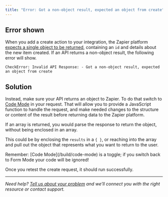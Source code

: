 ```yaml
---
title: "Error: Got a non-object result, expected an object from create"
---
```

## Error shown

When you add a create action to your integration, the Zapier platform [expects a single object to be returned](/build/response-types), containing an `id` and details about the new item created. If an API returns a non-object result, the following error will show.

`CheckError: Invalid API Response: - Got a non-object result, expected an object from create`

## Solution

Instead, make sure your API returns an object to Zapier. To do that switch to [Code Mode](/build/code-mode) in your request. That will allow you to provide a JavaScript function to handle the request, and make needed changes to the structure or content of the result before returning data to the Zapier platform.

If an array is returned, you would parse the response to return the object, without being enclosed in an array.

This could be by enclosing the `results` in a `{ }`, or reaching into the array and pull out the object that represents what you want to return to the user.

<Info>
  Remember: [Code Mode](/build/code-mode) is a toggle; if you switch back to Form Mode your code will be ignored!
</Info>

Once you retest the create request, it should run successfully.

- - -

_Need help? [Tell us about your problem](https://developer.zapier.com/contact) and we’ll connect you with the right resource or contact support._
